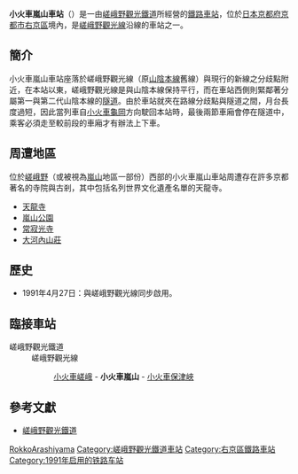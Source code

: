 {{noteTA
|T=zh-tw:小火車嵐山車站;zh-hk:小火車嵐山站;zh-cn:小火车岚山站;
|1=zh-tw:小火車嵐山車站;zh-hk:小火車嵐山站;zh-cn:小火车岚山站;
}}
{{日本車站資訊
|公司色 = #0072bc
|文字色 = 
|站名 = 小火車嵐山車站
|圖片 =Truck-Arashiyama-Station 01.jpg
|pxl = 
|圖片說明 = 小火車嵐山車站
|日文原名 =トロッコ嵐山
|平假名 =トロッコあらしやま
|羅馬拼音 =Torokko-Arashiyama
|副站名 = 
|電報略號 =トロアラ
|車站編號 =
|所在地 = [[京都府|京都府]][[京都市|京都市]][[右京區|右京區]]嵯峨小倉山町
|車站構造 = [[地面車站|地面車站]]
|月台配置 = 1面1線
|啟用年月日 = 1991年4月27日
|廢站年月日 = 
|上下車人次 =
|統計年度 =
|轉車 = 
|備註 =
|adjacent = {{Adjacent stations|system=嵯峨野觀光鐵道|line=嵯峨野觀光線|left=小火車嵯峨|right=小火車保津峽|note-left=1.0km|note-mid=距離[[小火車嵯峨站|小火車嵯峨]]1.0km|note-right=2.4km}}
}}
'''小火車嵐山車站'''（{{lang|ja|トロッコ嵐山駅}}）是一由[[嵯峨野觀光鐵道|嵯峨野觀光鐵道]]所經營的[[鐵路車站|鐵路車站]]，位於[[日本|日本]][[京都府|京都府]][[京都市|京都市]][[右京區|右京區]]境內，是[[嵯峨野觀光線|嵯峨野觀光線]]沿線的車站之一。

==簡介==

小火車嵐山車站座落於嵯峨野觀光線（原[[山陰本線|山陰本線]]舊線）與現行的新線之分歧點附近，在本站以東，嵯峨野觀光線是與山陰本線保持平行，而在車站西側則緊鄰著分屬第一與第二代山陰本線的[[隧道|隧道]]。由於車站就夾在路線分歧點與隧道之間，月台長度過短，因此當列車自[[小火車龜岡車站|小火車龜岡]]方向駛回本站時，最後兩節車廂會停在隧道中，乘客必須走至較前段的車廂才有辦法上下車。

==周遭地區==

位於[[嵯峨野|嵯峨野]]（或被視為[[嵐山|嵐山]]地區一部份）西部的小火車嵐山車站周遭存在許多京都著名的寺院與古剎，其中包括名列世界文化遺產名單的天龍寺。
* [[天龍寺|天龍寺]]
* [[嵐山公園|嵐山公園]]
* [[常寂光寺|常寂光寺]]
* [[大河內山莊|大河內山莊]]

==歷史==
* 1991年4月27日：與嵯峨野觀光線同步啟用。

==臨接車站==
;嵯峨野觀光鐵道
:嵯峨野觀光線
::[[小火車嵯峨車站|小火車嵯峨]] - '''小火車嵐山''' - [[小火車保津峽車站|小火車保津峽]]

==參考文獻==
*{{ja}}[http://www.sagano-kanko.co.jp/ 嵯峨野觀光鐵道] {{Wayback|url=http://www.sagano-kanko.co.jp/ |date=20101129012339 }}

{{嵯峨野觀光線}}
{{japan-rail-stub}}

{{DEFAULTSORT:Torokko-Arashiyama}}
[[Category:日本鐵路車站_To|RokkoArashiyama]]
[[Category:嵯峨野觀光鐵道車站|Category:嵯峨野觀光鐵道車站]]
[[Category:右京區鐵路車站|Category:右京區鐵路車站]]
[[Category:1991年启用的铁路车站|Category:1991年启用的铁路车站]]